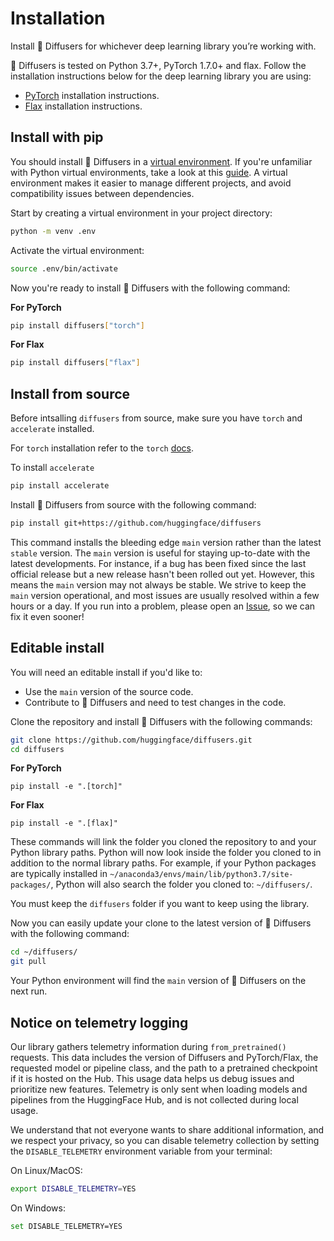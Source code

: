 <!--Copyright 2023 The HuggingFace Team. All rights reserved.

Licensed under the Apache License, Version 2.0 (the "License"); you may not use this file except in compliance with
the License. You may obtain a copy of the License at

http://www.apache.org/licenses/LICENSE-2.0

Unless required by applicable law or agreed to in writing, software distributed under the License is distributed on
an "AS IS" BASIS, WITHOUT WARRANTIES OR CONDITIONS OF ANY KIND, either express or implied. See the License for the
specific language governing permissions and limitations under the License.
-->

# Installation

Install 🤗 Diffusers for whichever deep learning library you’re working with.

🤗 Diffusers is tested on Python 3.7+, PyTorch 1.7.0+ and flax. Follow the installation instructions below for the deep learning library you are using:

- [PyTorch](https://pytorch.org/get-started/locally/) installation instructions.
- [Flax](https://flax.readthedocs.io/en/latest/) installation instructions.

## Install with pip

You should install 🤗 Diffusers in a [virtual environment](https://docs.python.org/3/library/venv.html).
If you're unfamiliar with Python virtual environments, take a look at this [guide](https://packaging.python.org/guides/installing-using-pip-and-virtual-environments/).
A virtual environment makes it easier to manage different projects, and avoid compatibility issues between dependencies.

Start by creating a virtual environment in your project directory:

```bash
python -m venv .env
```

Activate the virtual environment:

```bash
source .env/bin/activate
```

Now you're ready to install 🤗 Diffusers with the following command:

**For PyTorch**

```bash
pip install diffusers["torch"]
```

**For Flax**

```bash
pip install diffusers["flax"]
```

## Install from source

Before intsalling `diffusers` from source, make sure you have `torch` and `accelerate` installed.

For `torch` installation refer to the `torch` [docs](https://pytorch.org/get-started/locally/#start-locally).

To install `accelerate`

```bash
pip install accelerate
```

Install 🤗 Diffusers from source with the following command:

```bash
pip install git+https://github.com/huggingface/diffusers
```

This command installs the bleeding edge `main` version rather than the latest `stable` version.
The `main` version is useful for staying up-to-date with the latest developments.
For instance, if a bug has been fixed since the last official release but a new release hasn't been rolled out yet.
However, this means the `main` version may not always be stable.
We strive to keep the `main` version operational, and most issues are usually resolved within a few hours or a day.
If you run into a problem, please open an [Issue](https://github.com/huggingface/transformers/issues), so we can fix it even sooner!

## Editable install

You will need an editable install if you'd like to:

* Use the `main` version of the source code.
* Contribute to 🤗 Diffusers and need to test changes in the code.

Clone the repository and install 🤗 Diffusers with the following commands:

```bash
git clone https://github.com/huggingface/diffusers.git
cd diffusers
```

**For PyTorch**

```
pip install -e ".[torch]"
```

**For Flax**

```
pip install -e ".[flax]"
```

These commands will link the folder you cloned the repository to and your Python library paths.
Python will now look inside the folder you cloned to in addition to the normal library paths.
For example, if your Python packages are typically installed in `~/anaconda3/envs/main/lib/python3.7/site-packages/`, Python will also search the folder you cloned to: `~/diffusers/`.

<Tip warning={true}>

You must keep the `diffusers` folder if you want to keep using the library.

</Tip>

Now you can easily update your clone to the latest version of 🤗 Diffusers with the following command:

```bash
cd ~/diffusers/
git pull
```

Your Python environment will find the `main` version of 🤗 Diffusers on the next run.

## Notice on telemetry logging

Our library gathers telemetry information during `from_pretrained()` requests.
This data includes the version of Diffusers and PyTorch/Flax, the requested model or pipeline class,
and the path to a pretrained checkpoint if it is hosted on the Hub.
This usage data helps us debug issues and prioritize new features.
Telemetry is only sent when loading models and pipelines from the HuggingFace Hub,
and is not collected during local usage.

We understand that not everyone wants to share additional information, and we respect your privacy,
so you can disable telemetry collection by setting the `DISABLE_TELEMETRY` environment variable from your terminal:

On Linux/MacOS:
```bash
export DISABLE_TELEMETRY=YES
```

On Windows:
```bash
set DISABLE_TELEMETRY=YES
```